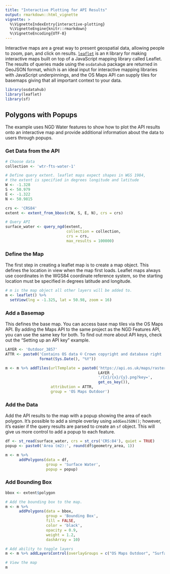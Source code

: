 ```yaml
---
title: "Interactive Plotting for API Results"
output: rmarkdown::html_vignette
vignette: >
  %\VignetteIndexEntry{interactive-plotting}
  %\VignetteEngine{knitr::rmarkdown}
  %\VignetteEncoding{UTF-8}
---
```




Interactive maps are a great way to present geospatial data, allowing people to
zoom, pan, and click on results. [`leaflet`](https://rstudio.github.io/leaflet/)
is an `R` library for making interactive maps built on top of a JavaScript
mapping library called Leaflet. The results of queries made using the
`osdatahub` package are returned in GeoJSON format, which is an ideal input for
interactive mapping libraries with JavaScript underpinnings, and the OS Maps API
can supply tiles for basemaps giving that all important context to your data.


```r
library(osdatahub)
library(leaflet)
library(sf)
```

## Polygons with Popups

The example uses NGD Water features to show how to plot the API results onto an
interactive map and provide additional information about the data to users
through popups.

### Get Data from the API


```r
# Choose data
collection <- 'wtr-fts-water-1'

# Define query extent. leaflet maps expect shapes in WGS 1984,
# the extent is specified in degrees longitude and latitude
W <- -1.328
S <- 50.979
E <- -1.322
N <- 50.9815

crs <- 'CRS84'
extent <- extent_from_bbox(c(W, S, E, N), crs = crs)

# Query API
surface_water <- query_ngd(extent,
                           collection = collection,
                           crs = crs,
                           max_results = 100000)
```

### Define the Map

The first step in creating a leaflet map is to create a map object. This defines
the location in view when the map first loads. Leaflet maps always use
coordinates in the WGS84 coordinate reference system, so the starting location
must be specified in degrees latitude and longitude.


```r
# m is the map object all other layers will be added to.
m <- leaflet() %>%
  setView(lng = -1.325, lat = 50.98, zoom = 16)
```

### Add a Basemap

This defines the base map. You can access base map tiles via the OS Maps API. By
adding the Maps API to the same project as the NGD Features API, you can use the
same key for both. To find out more about API keys, check out the "Setting up an
API key" example.


```r
LAYER <- 'Outdoor_3857'
ATTR <- paste0('Contains OS data © Crown copyright and database right ',
               format(Sys.Date(), "%Y"))

m <- m %>% addTiles(urlTemplate = paste0('https://api.os.uk/maps/raster/v1/zxy/',
                                         LAYER ,
                                         '/{z}/{x}/{y}.png?key=',
                                         get_os_key()),
                    attribution = ATTR,
                    group = 'OS Maps Outdoor')
```

### Add the Data

Add the API results to the map with a popup showing the area of each polygon.
It's possible to add a simple overlay using `addGeoJSON()`; however, it's easier
if the query results are parsed to create an `sf` object. This will give us more
control to add a popup to each feature.


```r
df <- st_read(surface_water, crs = st_crs('CRS:84'), quiet = TRUE)
popup <- paste0('Area (m2):', round(df$geometry_area, 1))

m <- m %>%
      addPolygons(data = df,
                  group = 'Surface Water',
                  popup = popup)
```

### Add Bounding Box


```r
bbox <- extent$polygon

# Add the bounding box to the map.
m <- m %>%
      addPolygons(data = bbox,
                  group = 'Bounding Box',
                  fill = FALSE,
                  color = 'black',
                  opacity = 0.9,
                  weight = 1.2,
                  dashArray = 10)

# Add ability to toggle layers
m <- m %>% addLayersControl(overlayGroups = c("OS Maps Outdoor", "Surface Water", "Bounding Box"))

# View the map
m
```

